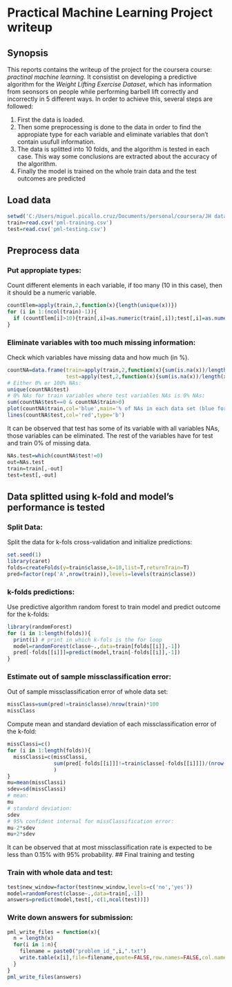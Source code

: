 Practical Machine Learning Project writeup
========================================================

## Synopsis
This reports contains the writeup of the project for the coursera course: *practinal machine learning*. It consistist on developing a predictive algorithm for the *Weight Lifting Exercise Dataset*, which has information from seonsors on people while performing barbell lift correctly and incorrectly in 5 different ways. In order to achieve this, several steps are followed:

1. First the data is loaded. 
2. Then some preprocessing is done to the data in order to find the appropiate type for each variable and eliminate variables that don't contain usufull information.
3. The data is splitted into 10 folds, and the algorithm is tested in each case. This way some conclusions are extracted about the accuracy of the algorithm.
4. Finally the model is trained on the whole train data and the test outcomes are predicted

## Load data
```r
setwd('C:/Users/miguel.picallo.cruz/Documents/personal/coursera/JH data science/practical ML')
train=read.csv('pml-training.csv')
test=read.csv('pml-testing.csv')
```

## Preprocess data
### Put appropiate types:
Count different elements in each variable, if too many (10 in this case), then it should be a numeric variable.
```r
countElem=apply(train,2,function(x){length(unique(x))})
for (i in 1:(ncol(train)-1)){
  if (countElem[i]>10){train[,i]=as.numeric(train[,i]);test[,i]=as.numeric(test[,i])}
}
```

### Eliminate variables with too much missing information:
Check which variables have missing data and how much (in %). 
```r
countNA=data.frame(train=apply(train,2,function(x){sum(is.na(x))/length(x)*100}),
                   test=apply(test,2,function(x){sum(is.na(x))/length(x)}*100) )
# Either 0% or 100% NAs:
unique(countNA$test)
# 0% NAs for train variables where test variables NAs is 0% NAs:
sum(countNA$test==0 & countNA$train>0)
plot(countNA$train,col='blue',main='% of NAs in each data set (blue for train, red for test)',xlab='variable',type='b',ylab='%')
lines(countNA$test,col='red',type='b')
```
It can be observed that test has some of its variable with all variables NAs, those variables can be eliminated. The rest of the variables have for test and train 0% of missing data.
```r
NAs.test=which(countNA$test!=0)
out=NAs.test
train=train[,-out]
test=test[,-out]
```

## Data splitted using k-fold and model's performance is tested
### Split Data:
Split the data for k-fols cross-validation and initialize predictions:
```r
set.seed(1)
library(caret)
folds=createFolds(y=train$classe,k=10,list=T,returnTrain=T)
pred=factor(rep('A',nrow(train)),levels=levels(train$classe))
```

### k-folds predictions:
Use predictive algorithm random forest to train model and predict outcome for the k-folds:
```r
library(randomForest)
for (i in 1:length(folds)){
  print(i) # print in which k-fols is the for loop
  model=randomForest(classe~.,data=train[folds[[i]],-1])
  pred[-folds[[i]]]=predict(model,train[-folds[[i]],-1])
}
```
### Estimate out of sample missclassification error:
Out of sample missclassification error of whole data set:
```r
missClass=sum(pred!=train$classe)/nrow(train)*100
missClass
```
Compute mean and standard deviation of each missclassification error of the k-fold:
```r
missClassi=c()
for (i in 1:length(folds)){
  missClassi=c(missClassi,
               sum(pred[-folds[[i]]]!=train$classe[-folds[[i]]])/(nrow(train)-length(folds[[i]]))*100
               )
}
mu=mean(missClassi)
sdev=sd(missClassi)
# mean: 
mu
# standard deviation:
sdev
# 95% confident internal for missClassification error:
mu-2*sdev
mu+2*sdev
```
It can be observed that at most missclassification rate is expected to be less than 0.15% with 95% probability.
## Final training and testing

### Train with whole data and test:
```r
test$new_window=factor(test$new_window,levels=c('no','yes'))
model=randomForest(classe~.,data=train[,-1])
answers=predict(model,test[,-c(1,ncol(test))])
```

### Write down answers for submission:
```r
pml_write_files = function(x){
  n = length(x)
  for(i in 1:n){
    filename = paste0("problem_id_",i,".txt")
    write.table(x[i],file=filename,quote=FALSE,row.names=FALSE,col.names=FALSE)
  }
}
pml_write_files(answers)  
```